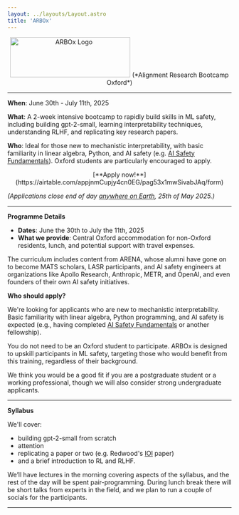 ```yaml
---
layout: ../layouts/Layout.astro
title: 'ARBOx'
---
```


<div style='text-align: center;'>
<Image src={ArboxLogo} alt="ARBOx Logo" width='270px' height='90px'/>
(*Alignment Research Bootcamp Oxford*)
</div>



---

**When**: June 30th - July 11th, 2025

**What**: A 2-week intensive bootcamp to rapidly build skills in ML safety, including building gpt-2-small, learning interpretability techniques, understanding RLHF, and replicating key research papers.

**Who**: Ideal for those new to mechanistic interpretability, with basic familiarity in linear algebra, Python, and AI safety (e.g. [AI Safety Fundamentals](https://aisafetyfundamentals.com)). Oxford students are particularly encouraged to apply.


<div style='text-align: center;'>
 [**Apply now!**](https://airtable.com/appjnmCupjy4cn0EG/pag53x1mwSivabJAq/form) 


</div>

*(Applications close *end of day [anywhere on Earth](https://time.is/Anywhere_on_Earth), 25th of May 2025.*)*

---

**Programme Details**

- **Dates**: June the 30th to July the 11th, 2025
- **What we provide**: Central Oxford accommodation for non-Oxford residents, lunch, and potential support with travel expenses.

The curriculum includes content from ARENA, whose alumni have gone on to become MATS scholars, LASR participants, and AI safety engineers at organizations like Apollo Research, Anthropic, METR, and OpenAI, and even founders of their own AI safety initiatives.

**Who should apply?**

We're looking for applicants who are new to mechanistic interpretability. Basic familiarity with linear algebra, Python programming, and AI safety is expected (e.g., having completed [AI Safety Fundamentals](https://aisafetyfundamentals.com) or another fellowship).

You do not need to be an Oxford student to participate. ARBOx is designed to upskill participants in ML safety, targeting those who would benefit from this training, regardless of their background.

We think you would be a good fit if you are a postgraduate student or a working professional, though we will also consider strong undergraduate applicants.

---

**Syllabus**

We'll cover:
- building gpt-2-small from scratch
- attention
- replicating a paper or two (e.g. Redwood's [IOI](https://arxiv.org/pdf/2211.00593) paper)
- and a brief introduction to RL and RLHF.

We’ll have lectures in the morning covering aspects of the syllabus, and the rest of the day will be spent pair-programming. During lunch break there will be short talks from experts in the field, and we plan to run a couple of socials for the participants.

---
